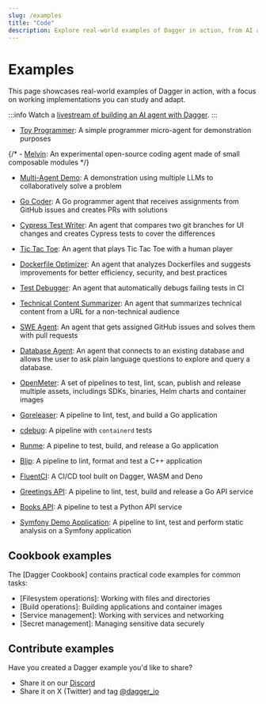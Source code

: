 ```yaml
---
slug: /examples
title: "Code"
description: Explore real-world examples of Dagger in action, from AI agents to CI/CD implementations.
---
```


# Examples

This page showcases real-world examples of Dagger in action, with a focus on working implementations you can study and adapt.

:::info
Watch a [livestream of building an AI agent with Dagger](https://www.youtube.com/watch?v=1rDcyiR0wZE).
:::

- [Toy Programmer](https://github.com/shykes/toy-programmer): A simple programmer micro-agent for demonstration purposes

{/* - [Melvin](https://github.com/shykes/melvin): An experimental open-source coding agent made of small composable modules */}

- [Multi-Agent Demo](https://github.com/kpenfound/agents/tree/main/multiagent-demo): A demonstration using multiple LLMs to collaboratively solve a problem

- [Go Coder](https://github.com/kpenfound/agents/tree/main/go-coder): A Go programmer agent that receives assignments from GitHub issues and creates PRs with solutions

- [Cypress Test Writer](https://github.com/jpadams/cypress-test-writer): An agent that compares two git branches for UI changes and creates Cypress tests to cover the differences

- [Tic Tac Toe](https://github.com/kpenfound/agents/tree/main/tictactoe): An agent that plays Tic Tac Toe with a human player

- [Dockerfile Optimizer](https://github.com/samalba/agents/tree/main/dockerfile-optimizer): An agent that analyzes Dockerfiles and suggests improvements for better efficiency, security, and best practices

- [Test Debugger](https://github.com/kpenfound/greetings-api/blob/main/DEBUGGER_AGENT.md): An agent that automatically debugs failing tests in CI

- [Technical Content Summarizer](https://github.com/jasonmccallister/technical-content-summarizer): An agent that summarizes technical content from a URL for a non-technical audience

- [SWE Agent](https://github.com/kpenfound/greetings-api/blob/main/SWE_AGENT.md): An agent that gets assigned GitHub issues and solves them with pull requests

- [Database Agent](https://github.com/jasonmccallister/database-agent): An agent that connects to an existing database and allows the user to ask plain language questions to explore and query a database.

- [OpenMeter](https://github.com/openmeterio/openmeter/tree/main/.dagger): A set of pipelines to test, lint, scan, publish and release multiple assets, includings SDKs, binaries, Helm charts and container images

- [Goreleaser](https://github.com/goreleaser/goreleaser/tree/main/dagger): A pipeline to lint, test, and build a Go application

- [cdebug](https://github.com/iximiuz/cdebug/tree/main/ci): A pipeline with `containerd` tests

- [Runme](https://github.com/runmedev/runme/tree/main/.dagger): A pipeline to test, build, and release a Go application

- [Blip](https://github.com/bliporg/blip/tree/main/dagger): A pipeline to lint, format and test a C++ application

- [FluentCI](https://github.com/fluentci-io/fluentci): A CI/CD tool built on Dagger, WASM and Deno

- [Greetings API](https://github.com/kpenfound/greetings-api/tree/main/.dagger): A pipeline to lint, test, build and release a Go API service

- [Books API](https://github.com/vikram-dagger/fastapi-sample-app/tree/main/.dagger): A pipeline to test a Python API service

- [Symfony Demo Application](https://github.com/vikram-dagger/symfony-sample-app/tree/main/.dagger): A pipeline to lint, test and perform static analysis on a Symfony application

## Cookbook examples

The [Dagger Cookbook] contains practical code examples for common tasks:

- [Filesystem operations]: Working with files and directories
- [Build operations]: Building applications and container images
- [Service management]: Working with services and networking
- [Secret management]: Managing sensitive data securely

## Contribute examples

Have you created a Dagger example you'd like to share?

- Share it on our [Discord](https://discord.gg/dagger-io)
- Share it on X (Twitter) and tag [@dagger_io](https://twitter.com/dagger_io)
